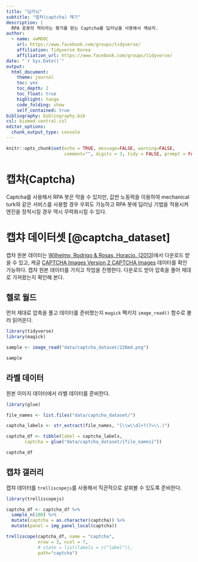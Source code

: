 ```yaml
---
title: "딥러닝"
subtitle: "캡챠(captcha) 깨기"
description: |
  RPA 로봇의 적이라는 평가를 받는 Captcha를 딥러닝을 사용해서 깨보자. 
author:
  - name: xwMOOC
    url: https://www.facebook.com/groups/tidyverse/
    affiliation: Tidyverse Korea
    affiliation_url: https://www.facebook.com/groups/tidyverse/
date: "`r Sys.Date()`"
output:
  html_document: 
    theme: journal
    toc: yes
    toc_depth: 2
    toc_float: true
    highlight: tango
    code_folding: show
    self_contained: true
bibliography: bibliography.bib
csl: biomed-central.csl
editor_options: 
  chunk_output_type: console
---
```


``` r
knitr::opts_chunk$set(echo = TRUE, message=FALSE, warning=FALSE,
                      comment="", digits = 3, tidy = FALSE, prompt = FALSE, fig.align = 'center')
```

# 캡챠(Captcha) {#captcha}

Captcha를 사용해서 RPA 봇은 막을 수 있지만, 값싼 노동력을 이용하여 mechanical turk와 같은 서비스를 사용할 경우 우회도 가능하고 RPA 봇에 딥러닝 기법을 적용시켜 엔진을 장착시킬 경우 역시 무력화시킬 수 있다.

# 캡챠 데이터셋 [@captcha_dataset] {#captcha-dataset}

캡챠 원본 데이터는 [Wilhelmy, Rodrigo & Rosas, Horacio. (2013)](https://www.researchgate.net/publication/248380891_captcha_dataset)에서 다운로드 받을 수 있고, 캐글 [CAPTCHA Images Version 2 CAPTCHA Images](https://www.kaggle.com/fournierp/captcha-version-2-images/data) 데이터를 확인가능하다.
캡챠 원본 데이터를 가지고 작업을 진행한다. 다운로드 받아 압축을 풀어 제대로 가져왔는지 확인해 본다.

## 헬로 월드 {#captcha-dataset-helloworld}

먼저 제대로 압축을 풀고 데이터를 준비했는지 `magick` 팩키지 `image_read()` 함수로 불러 읽어온다.

```r
library(tidyverse)
library(magick)

sample <- image_read("data/captcha_dataset/226md.png")

sample
```

## 라벨 데이터 {#captcha-dataset-label}

원본 이미지 데이터에서 라벨 데이터를 준비한다.

```r
library(glue)

file_names <- list.files("data/captcha_dataset/")

captcha_labels <- str_extract(file_names, "[\\w\\d]+?(?=\\.)")

captcha_df <- tibble(label = captcha_labels, 
       captcha = glue("data/captcha_dataset/{file_names}"))

captcha_df
```

## 캡챠 갤러리 {#captcha-dataset-gallery}

캡챠 데이터를 `trelliscopejs`를 사용해서 직관적으로 살펴볼 수 있도록 준비한다.

```r
library(trelliscopejs)

captcha_df <- captcha_df %>%
  sample_n(100) %>% 
  mutate(captcha = as.character(captcha)) %>% 
  mutate(panel = img_panel_local(captcha))

trelliscope(captcha_df, name = "captcha", 
            nrow = 3, ncol = 7,
            # state = list(labels = c("label")),
            path="captcha")
```
